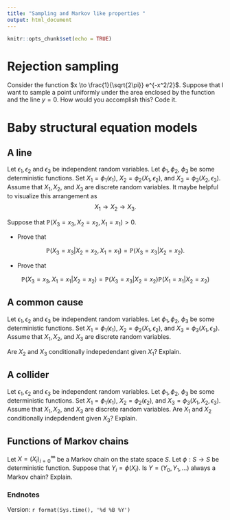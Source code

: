 ```yaml
---
title: "Sampling and Markov like properties "
output: html_document
---
```


```r
knitr::opts_chunk$set(echo = TRUE)
```


# Rejection sampling

Consider the function $x \to \frac{1}{\sqrt{2\pi}} e^{-x^2/2}$.   Suppose that I want to sample a point uniformly under the area enclosed by the function and the line $y=0$.  How would you accomplish this?  Code it.



# Baby structural equation models

## A line

Let $\epsilon_1, \epsilon_2$ and $\epsilon_3$ be independent random variables.   Let $\phi_1, \phi_2$, $\phi_3$ be some deterministic functions.   Set $X_1 = \phi_1(\epsilon_1)$, $X_2 = \phi_2(X_1, \epsilon_2)$, and $X_3 = \phi_3(X_2,\epsilon_3)$.   Assume that $X_1, X_2$, and $X_3$ are discrete random variables.    It maybe helpful to visualize this arrangement as
$$X_1 \to X_2 \to X_3.$$

Suppose that $\mathbb{P}(X_3=x_3, X_2=x_2, X_1=x_1) >0$.  

* Prove that 

$$\mathbb{P}(X_3 = x_3 | X_2=x_2, X_1=x_1) = \mathbb{P}(X_3 = x_3 | X_2=x_2).$$

* Prove that 

$$\mathbb{P}(X_3=x_3, X_1=x_1 | X_2=x_2) = \mathbb{P}(X_3=x_3| X_2=x_2)\mathbb{P}(X_1=x_1 | X_2=x_2)$$

## A common cause

Let $\epsilon_1, \epsilon_2$ and $\epsilon_3$ be independent random variables.   Let $\phi_1, \phi_2$, $\phi_3$ be some deterministic functions.   Set $X_1 = \phi_1(\epsilon_1)$, $X_2 = \phi_2(X_1,\epsilon_2)$, and $X_3 = \phi_3(X_1, \epsilon_3)$.   Assume that $X_1, X_2$, and $X_3$ are discrete random variables.

Are $X_2$ and $X_3$ conditionally indepedendant given $X_1$?  Explain.




## A collider

Let $\epsilon_1, \epsilon_2$ and $\epsilon_3$ be independent random variables.   Let $\phi_1, \phi_2$, $\phi_3$ be some deterministic functions.   Set $X_1 = \phi_1(\epsilon_1)$, $X_2 = \phi_2(\epsilon_2)$, and $X_3 = \phi_3(X_1, X_2,\epsilon_3)$.   Assume that $X_1, X_2$, and $X_3$ are discrete random variables.   Are $X_1$ and $X_2$ conditionally indepdendent given $X_3$?  Explain.



## Functions of Markov chains

Let $X = (X_i)_{i=0}^{\infty}$ be a Markov chain on the state space $S$.  Let $\phi: S \to S$ be deterministic function.  Suppose that $Y_i = \phi(X_i)$.   Is $Y=(Y_0,Y_1,\ldots)$ always a Markov chain?  Explain.


### Endnotes

Version: `r format(Sys.time(), '%d %B %Y')`



